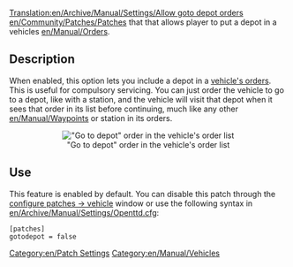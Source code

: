 [[Translation:en/Archive/Manual/Settings/Allow goto depot orders]]
[[Category:en/Patch Settings]]
[[Category:en/Manual/Vehicles]]
[[en/Community/Patches/Patches]] that that allows player to put a depot in a vehicles [[en/Manual/Orders]]. 

== Description ==
When enabled, this option lets you include a depot in a [[en/Manual/Orders|vehicle's orders]]. This is useful for compulsory servicing. You can just order the vehicle to go to a depot, like with a station, and the vehicle will visit that depot when it sees that order in its list before continuing, much like any other [[en/Manual/Waypoints]] or station in its orders.
<center>[[File:fr/Archive/Manual/Settings/Go To Depot.png|center|frame|"Go to depot" order in the vehicle's order list]]</center>

== Use ==
This feature is enabled by default. You can disable this patch through the [[en/Archive/Manual/Settings/Configuring patches/Stations|configure patches -> vehicle]] window or use the following syntax in [[en/Archive/Manual/Settings/Openttd.cfg]]:
<pre>[patches]
gotodepot = false</pre>